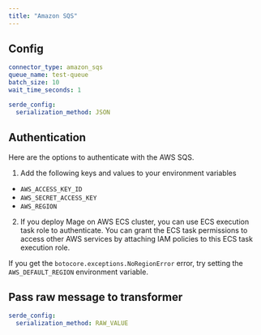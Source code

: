 ```yaml
---
title: "Amazon SQS"
---
```


## Config

```yaml
connector_type: amazon_sqs
queue_name: test-queue
batch_size: 10
wait_time_seconds: 1

serde_config:
  serialization_method: JSON
```

## Authentication
Here are the options to authenticate with the AWS SQS.
1. Add the following keys and values to your environment variables
  * `AWS_ACCESS_KEY_ID`
  * `AWS_SECRET_ACCESS_KEY`
  * `AWS_REGION`
2. If you deploy Mage on AWS ECS cluster, you can use ECS execution task role to authenticate.
   You can grant the ECS task permissions to access other AWS services by attaching IAM policies
   to this ECS task execution role.

If you get the `botocore.exceptions.NoRegionError` error, try setting the `AWS_DEFAULT_REGION`
environment variable.

## Pass raw message to transformer

```yaml
serde_config:
  serialization_method: RAW_VALUE
```
